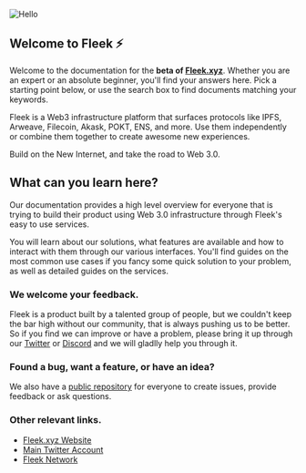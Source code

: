 ![Hello](/fleek-docs.png)

## Welcome to Fleek ⚡

Welcome to the documentation for the **beta of [Fleek.xyz](https://fleek.xyz)**. Whether you are an expert or an absolute beginner, you'll find your answers here. Pick a starting point below, or use the search box to find documents matching your keywords.

Fleek is a Web3 infrastructure platform that surfaces protocols like IPFS, Arweave, Filecoin, Akask, POKT, ENS, and more. Use them independently or combine them together to create awesome new experiences.

Build on the New Internet, and take the road to Web 3.0.

## What can you learn here?

Our documentation provides a high level overview for everyone that is trying to build their product using Web 3.0 infrastructure through Fleek's easy to use services.

You will learn about our solutions, what features are available and how to interact with them through our various interfaces. You'll find guides on the most common use cases if you fancy some quick solution to your problem, as well as detailed guides on the services.

### We welcome your feedback.

Fleek is a product built by a talented group of people, but we couldn't keep the bar high without our community, that is always pushing us to be better. So if you find we can improve or have a problem, please bring it up through our [Twitter](https://twitter.com/fleekxyz)	 or [Discord](https://discord.gg/fleekxyz)	 and we will gladlly help you through it.

### Found a bug, want a feature, or have an idea?

We also have a [public repository](https://github.com/fleekxyz/fleekxyz-support) for everyone to create issues, provide feedback or ask questions.


### Other relevant links.

- [Fleek.xyz Website](https://fleek.xyz/)
- [Main Twitter Account](https://twitter.com/fleekxyz)
- [Fleek Network](https://fleek.network/)
